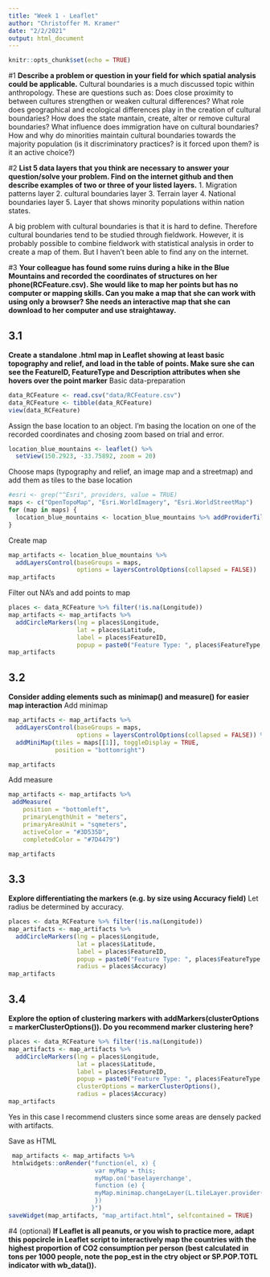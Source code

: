 ```yaml
---
title: "Week 1 - Leaflet"
author: "Christoffer M. Kramer"
date: "2/2/2021"
output: html_document
---
```


```r
knitr::opts_chunk$set(echo = TRUE)
```

#1
**Describe a problem or question in your field for which spatial analysis could be applicable.**
Cultural boundaries is a much discussed topic within anthropology. These are questions such as: Does close proximity to between cultures strengthen or weaken cultural differences? What role does geographical and ecological differences play in the creation of cultural boundaries? How does the state mantain, create, alter or remove cultural boundaries? What influence does immigration have on cultural boundaries? How and why do minorities maintain cultural boundaries towards the majority population (is it discriminatory practices? is it forced upon them? is it an active choice?)  

#2
**List 5 data layers that you think are necessary to answer your question/solve your problem. Find on the internet github and then describe examples of two or three of your listed layers.**
1. Migration patterns layer
2. cultural boundaries layer
3. Terrain layer
4. National boundaries layer
5. Layer that shows minority populations within nation states.

A big problem with cultural boundaries is that it is hard to define. Therefore cultural boundaries tend to be studied through fieldwork. However, it is probably possible to combine fieldwork with statistical analysis in order to create a map of them. But I haven't been able to find any on the internet.  

#3
**Your colleague has found some ruins during a hike in the Blue Mountains and recorded the coordinates of structures on her phone(RCFeature.csv). She would like to map her points but has no computer or mapping skills. Can you make a map that she can work with using only a browser? She needs an interactive map that she can download to her computer and use straightaway.**

## 3.1
**Create a standalone .html map in Leaflet showing at least basic topography and relief, and load in the table of points. Make sure she can see the FeatureID, FeatureType and Description attributes when she hovers over the point marker**
Basic data-preparation
```r
data_RCFeature <- read.csv("data/RCFeature.csv")
data_RCFeature <- tibble(data_RCFeature)
view(data_RCFeature)

```

 Assign the base location to an object. I'm basing the location on one of the recorded coordinates and chosing zoom based on trial and error.
```r
location_blue_mountains <- leaflet() %>% 
  setView(150.2923, -33.75892, zoom = 20)
```

Choose maps (typography and relief, an image map and a streetmap) and add them as tiles to the base location
```r
#esri <- grep("^Esri", providers, value = TRUE)
maps <- c("OpenTopoMap", "Esri.WorldImagery", "Esri.WorldStreetMap")
for (map in maps) {
  location_blue_mountains <- location_blue_mountains %>% addProviderTiles(map, group = map)
}
```

Create map
```r
map_artifacts <- location_blue_mountains %>%
  addLayersControl(baseGroups = maps,
                   options = layersControlOptions(collapsed = FALSE))
map_artifacts
```


Filter out NA's and add points to map
```r
places <- data_RCFeature %>% filter(!is.na(Longitude))
map_artifacts <- map_artifacts %>% 
  addCircleMarkers(lng = places$Longitude,
                   lat = places$Latitude,
                   label = places$FeatureID,
                   popup = paste0("Feature Type: ", places$FeatureType, ". Description: ", places$Description, sep = " "))
map_artifacts

```



## 3.2
**Consider adding elements such as minimap() and measure() for easier map interaction**
Add minimap
```r
map_artifacts <- map_artifacts %>% 
  addLayersControl(baseGroups = maps,
                   options = layersControlOptions(collapsed = FALSE)) %>%
  addMiniMap(tiles = maps[[1]], toggleDisplay = TRUE,
             position = "bottomright")

map_artifacts
```

Add measure

```r
map_artifacts <- map_artifacts %>% 
 addMeasure(
    position = "bottomleft",
    primaryLengthUnit = "meters",
    primaryAreaUnit = "sqmeters",
    activeColor = "#3D535D",
    completedColor = "#7D4479")

map_artifacts
```

## 3.3
**Explore differentiating the markers (e.g. by size using Accuracy field)**
Let radius be determined by accuracy.
```r
places <- data_RCFeature %>% filter(!is.na(Longitude))
map_artifacts <- map_artifacts %>% 
  addCircleMarkers(lng = places$Longitude,
                   lat = places$Latitude,
                   label = places$FeatureID,
                   popup = paste0("Feature Type: ", places$FeatureType, ". Description: ", places$Description, sep = " "),
                   radius = places$Accuracy)
map_artifacts
```



## 3.4
**Explore the option of clustering markers with addMarkers(clusterOptions = markerClusterOptions()). Do you recommend marker clustering here?**

```r
places <- data_RCFeature %>% filter(!is.na(Longitude))
map_artifacts <- map_artifacts %>% 
  addCircleMarkers(lng = places$Longitude,
                   lat = places$Latitude,
                   label = places$FeatureID,
                   popup = paste0("Feature Type: ", places$FeatureType, ". Description: ", places$Description, sep = " "),
                   clusterOptions = markerClusterOptions(),
                   radius = places$Accuracy)
map_artifacts
```

Yes in this case I recommend clusters since some areas are densely packed with artifacts.

Save as HTML
```r
 map_artifacts <- map_artifacts %>% 
 htmlwidgets::onRender("function(el, x) {
                        var myMap = this;
                        myMap.on('baselayerchange',
                        function (e) {
                        myMap.minimap.changeLayer(L.tileLayer.provider(e.name));
                        })
                       }")
saveWidget(map_artifacts, "map_artifact.html", selfcontained = TRUE)
```

#4 (optional)
**If Leaflet is all peanuts, or you wish to practice more, adapt this popcircle in Leaflet script to interactively map the countries with the highest proportion of CO2 consumption per person (best calculated in tons per 1000 people, note the pop_est in the ctry object or SP.POP.TOTL indicator with wb_data()).**

